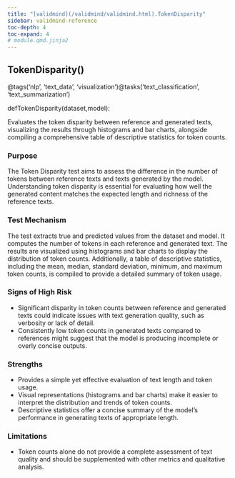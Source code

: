 ```yaml
---
title: "[validmind](/validmind/validmind.html).TokenDisparity"
sidebar: validmind-reference
toc-depth: 4
toc-expand: 4
# module.qmd.jinja2
---
```


<!-- function.qmd.jinja2 -->

## TokenDisparity[()]{.muted}

<!-- signatures.jinja2 -->

::: {.signature}

<span class="decorators"><span class="decorator">@<span class="n">tags(<span class="s">'nlp'</span>, <span class="s">'text_data'</span>, <span class="s">'visualization'</span>)</span></span><span class="decorator">@<span class="n">tasks(<span class="s">'text_classification'</span>, <span class="s">'text_summarization'</span>)</span></span></span>

<span class="kw">def</span><span class="name">TokenDisparity</span>(<span class="params"><span class="n">dataset</span><span class="muted">,</span></span><span class="params"><span class="n">model</span></span>):

:::

<!-- docstring.jinja2 -->

Evaluates the token disparity between reference and generated texts, visualizing the results through histograms and bar charts, alongside compiling a comprehensive table of descriptive statistics for token counts.

### Purpose

The Token Disparity test aims to assess the difference in the number of tokens between reference texts and texts generated by the model. Understanding token disparity is essential for evaluating how well the generated content matches the expected length and richness of the reference texts.

### Test Mechanism

The test extracts true and predicted values from the dataset and model. It computes the number of tokens in each reference and generated text. The results are visualized using histograms and bar charts to display the distribution of token counts. Additionally, a table of descriptive statistics, including the mean, median, standard deviation, minimum, and maximum token counts, is compiled to provide a detailed summary of token usage.

### Signs of High Risk

- Significant disparity in token counts between reference and generated texts could indicate issues with text generation quality, such as verbosity or lack of detail.
- Consistently low token counts in generated texts compared to references might suggest that the model is producing incomplete or overly concise outputs.

### Strengths

- Provides a simple yet effective evaluation of text length and token usage.
- Visual representations (histograms and bar charts) make it easier to interpret the distribution and trends of token counts.
- Descriptive statistics offer a concise summary of the model's performance in generating texts of appropriate length.

### Limitations

- Token counts alone do not provide a complete assessment of text quality and should be supplemented with other metrics and qualitative analysis.
